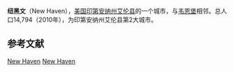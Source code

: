 {{Infobox settlement
|name                     = 纽黑文
|official_name            = New Haven, Indiana
|native_name              =
|settlement_type          = 城市
|nickname                 =
|motto                    =
|image_skyline            =
|imagesize                =
|image_caption            =
|image_flag               =
|image_seal               =
|image_map = Allen_County_Indiana_Incorporated_and_Unincorporated_areas_New_Haven_Highlighted.svg
|mapsize                  = 250px
|map_caption              = 所在位置
|image_map1               =
|mapsize1                 =
|map_caption1             =
|subdivision_type         = 国家
|subdivision_name         = [[美国|美国]]
|subdivision_type1        = [[美国行政区划|州]]
|subdivision_name1        = [[印第安纳州|印第安纳州]]
|subdivision_type2        = [[县_(美国)|县]]
|subdivision_name2        = [[艾伦县|艾伦县]]
|subdivision_type3        = [[乡_(美国)|乡]]
|subdivision_name3        = [[亚当斯乡|亚当斯乡]], [[杰斐逊乡_(印第安纳州)|杰斐逊乡]], [[圣约瑟夫乡|圣约瑟夫乡]]
|area_magnitude           = 1 E7
|area_land_km2            = 25.56
|area_water_km2           = 0.03
|area_footnotes           = <ref name ="Gazetteer files">{{cite web|title=US Gazetteer files 2010|url=http://www.census.gov/geo/www/gazetteer/files/Gaz_places_national.txt|publisher=[[United_States_Census_Bureau|United States Census Bureau]]|accessdate=2012-12-11|archive-url=https://www.webcitation.org/699nOulzi?url=http://www.census.gov/geo/www/gazetteer/files/Gaz_places_national.txt|archive-date=2012-07-14|dead-url=yes}}</ref>
|area_total_km2           = 25.59
|area_total_sq_mi         = 9.88
|area_land_sq_mi          = 9.87
|area_water_sq_mi         = 0.01
|area_water_percent       = 0.10
|area_urban_sq_mi         =
|area_metro_sq_mi         =
|population_footnotes     = 
|population_as_of         = 2010年
|population_est           = 15390
|pop_est_as_of            = 2012<ref name="2012 Pop Estimate">{{cite web|title=Population Estimates|url=http://www.census.gov/popest/data/cities/totals/2012/SUB-EST2012.html|publisher=[[United_States_Census_Bureau|United States Census Bureau]]|accessdate=2013-06-25|archive-url=https://www.webcitation.org/6HQu4Spqa?url=http://www.census.gov/popest/data/cities/totals/2012/SUB-EST2012.html|archive-date=2013-06-17|dead-url=yes}}</ref>
|population_note          =
|population_total         = 14794
|population_density_km2   = 578.7
|population_density_sq_mi = 1498.9
|population_metro         =
|population_density_metro_km2     =
|population_density_metro_sq_mi   =
|population_urban                 =
|timezone                 = [[北美东部时区|EST]]
|utc_offset               = -5
|timezone_DST             = [[北美东部时区|EDT]]
|utc_offset_DST           = -4
|coordinates_display      = inline, title
|coordinates_type         = region:US_type:city
|latd = 41 |latm = 4 |lats = 4 |latNS = N
|longd = 85 |longm = 1 |longs = 17 |longEW = W
|elevation_m              = 231
|elevation_ft             = 758
}}
'''纽黑文'''（New Haven），[[美国|美国]][[印第安纳州|印第安纳州]][[艾倫縣_(印地安納州)|艾伦县]]的一个城市，与[[韦恩堡|韦恩堡]]相邻。总人口14,794（2010年），为印第安纳州艾伦县第2大城市。

==参考文献==
{{reflist}}

{{印第安纳州艾伦县政区}}
[[Category:印第安纳州城市|New Haven]]
[[Category:艾倫縣城市_(印第安納州)|New Haven]]